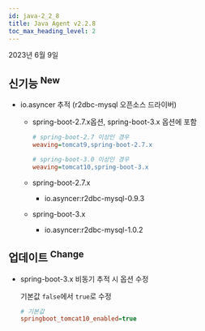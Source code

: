 ```yaml
---
id: java-2_2_8
title: Java Agent v2.2.8
toc_max_heading_level: 2
---
```


2023년 6월 9일

## 신기능 <sup><Status>New</Status></sup>

- io.asyncer 추적 (r2dbc-mysql 오픈소스 드라이버)

  - spring-boot-2.7.x옵션, spring-boot-3.x 옵션에 포함
    
    ```ini title='whatap.conf'
    # spring-boot-2.7 이상인 경우
    weaving=tomcat9,spring-boot-2.7.x
    
    # spring-boot-3.0 이상인 경우
    weaving=tomcat10,spring-boot-3.x
    ```
      
  - spring-boot-2.7.x
  
    - io.asyncer\:r2dbc-mysql-0.9.3
  
  - spring-boot-3.x
  
    - io.asyncer\:r2dbc-mysql-1.0.2

## 업데이트 <sup><Status>Change</Status></sup>

- spring-boot-3.x 비동기 추적 시 옵션 수정
    
  기본값 `false`에서 `true`로 수정
    
  ```ini title='whatap.conf'
  # 기본값
  springboot_tomcat10_enabled=true
  ```

